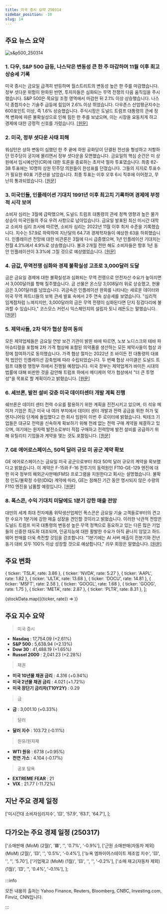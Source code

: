 ```yaml
---
title: 미국 증시 요약 250314
sidebar_position: -10
slug: 14
---
```


## 주요 뉴스 요약

![s&p500_250314](/map/250314.png)

### 1. **다우, S&P 500 급등, 나스닥은 변동성 큰 한 주 마감하며 11월 이후 최고 상승세 기록**

미국 증시는 금요일 급격히 반등하며 월스트리트의 변동성 높은 한 주를 마감했습니다. 정부 셧다운 위험이 완화된 반면, 투자자들은 심화되는 무역 전쟁의 다음 움직임을 주시했습니다. S&P 500은 목요일 조정 영역에서 마감한 뒤 2.1% 이상 상승했습니다. 나스닥 종합지수는 기술주 급등에 힘입어 2.6% 이상 뛰었습니다. 다우존스 산업평균지수는 600포인트 이상, 즉 1.6% 상승했습니다. 주식시장은 도널드 트럼프 대통령의 관세 정책 변화에 따른 불확실성으로 인해 힘든 한 주를 보냈으며, 이는 시장을 요동치게 하고 경제에 대한 긍정적 신호를 가렸습니다. [[원문]](https://finance.yahoo.com/news/live/stock-market-today-dow-sp-500-soar-nasdaq-rebounds-in-best-day-since-november-to-cap-volatile-week-200045291.html)

### 2. **미국, 정부 셧다운 사태 피해**

워싱턴은 상하 변동이 심했던 한 주 끝에 하원 공화당이 단결된 전선을 형성하고 저항하던 민주당이 궁지에 몰리면서 정부 셧다운을 모면했습니다. 금요일의 핵심 순간은 미 상원에서 임시예산안(CR)에 대한 토론을 종료하는 초저녁 절차 투표였습니다. 최종 62-38 투표에는 10명의 상원 민주당 의원들이 찬성표를 던졌습니다. 그들의 지지로 투표수가 필요한 60표 기준선을 넘었습니다. 최종 투표는 이후 오후 6시 직후에 이어졌고, 무난히 통과되었습니다. [[원문]](https://finance.yahoo.com/news/washington-has-averted-a-government-shutdown-211236090.html)

### 3. **미국인들, 인플레이션 기대치 1991년 이후 최고치 기록하며 경제에 부정적 시각 보여**

소비자 심리는 3월에 급락했으며, 도널드 트럼프 대통령의 관세 정책 영향과 높은 물가 상승이 미국인들의 주요 우려 사항으로 남아있습니다. 금요일 발표된 최신 미시간 대학교 소비자 심리 조사에 따르면, 소비자 심리는 2022년 11월 이후 최저 수준을 기록했습니다. 지수는 57.9로 하락하여 지난달의 64.7과 경제학자들이 예상한 63을 하회했습니다. 인플레이션 전망에 대한 비관론은 3월에 다시 급증했으며, 1년 인플레이션 기대치는 전월 4.3%에서 4.9%로 상승했습니다. 불과 2개월 전만 해도 소비자들은 향후 1년 동안 인플레이션이 3.3%에 그칠 것으로 예상했었습니다. [[원문]](https://finance.yahoo.com/news/americans-sour-on-economy-as-inflation-expectations-hit-highest-level-since-1991-145631578.html)

### 4. **금값, 무역전쟁 심화와 경제 불확실성 고조로 3,000달러 도달**

금은 금요일 경제에 대한 불확실성과 심화되는 무역 전쟁으로 안전자산 수요가 높아지면서 3,000달러를 향해 질주했습니다. 금 선물은 온스당 3,008달러 위로 상승했고, 현물 금은 3,001달러를 넘었습니다. 귀금속은 인플레이션 완화를 나타내는 새로운 데이터와 미국 무역 파트너들의 보복 관세 발표 속에서 2주 연속 상승세를 보였습니다. "심리적 임계점처럼 느껴지지만, 3,000달러의 금은 무역 전쟁이 심화된다면 단지 징검다리에 불과할 수 있습니다," 코스모스 커런시 익스체인지의 설립자 토니 레돈도는 말했습니다. [[원문]](https://finance.yahoo.com/news/gold-reaches-3000-as-trade-war-escalates-economic-uncertainty-rises-140658775.html)

### 5. **제약사들, 2차 약가 협상 참여 동의**

모든 제약업체들은 금요일 연방 보건 기관이 밝힌 바에 따르면, 노보 노디스크와 테바 파마슈티컬을 포함해 2차 가격 협상에 포함된 의약품을 생산하는 모든 제약사들이 협상 과정에 참여하기로 동의했습니다. 가격 협상 절차는 2022년 조 바이든 전 대통령의 대표적 법안인 인플레이션 감축법에 따라 수립되었습니다. 두 번째 협상 사이클은 도널드 트럼프 대통령 행정부 하에서 진행될 예정입니다. 미국 정부는 제약업계가 바이든 시대의 법률에 대해 비판한 것을 감안해 트럼프 하에서 메디케어 약가 협상에서 "더 큰 투명성"을 목표로 할 계획이라고 밝혔습니다. [[원문]](https://www.reuters.com/business/healthcare-pharmaceuticals/drugmakers-agree-participate-second-round-price-negotiations-2025-03-14/)

### 6. **셰브론, 발전 설비 갖춘 미국 데이터센터 개발 계획 진행**

쉐브론은 데이터 센터 전력 수요를 활용하기 위한 계획을 진전시키고 있으며, 이 석유 메이저 기업은 최근 미국 내 여러 부지에서 데이터 센터 개발과 전력 공급을 위한 허가 및 엔지니어링 단계에 돌입했다고 한 회사 임원이 이번 주 로이터에 밝혔습니다. 빅테크 기업들은 대규모 전력을 신속하게 확보하기 위해 전례 없는 전력 구매 계약을 체결하고 있으며, 여기에는 원자력 발전소로부터 직접 구매하고 전력망에 발전 설비를 공급하기 위해 유틸리티 기업들과 계약을 맺는 것도 포함됩니다. [[원문]](https://www.reuters.com/business/energy/ceraweek-chevron-advances-plans-develop-us-data-centers-with-power-generation-2025-03-14/)

### 7. **GE 에어로스페이스, 50억 달러 규모 미 공군 계약 확보**

GE 에어로스페이스는 금요일 미국 공군으로부터 최대 50억 달러 규모의 계약을 확보했다고 밝혔습니다. 이 계약은 F-15와 F-16 전투기의 동력원인 F110-GE-129 엔진에 대한 미국 정부의 해외군사판매(FMS) 프로그램을 지원한다고 회사는 설명했습니다. 불확정 인도/불확정 수량(IDIQ) 계약에 따라, GE는 정해진 기간 동안 명시되지 않은 수량의 F110 엔진을 납품할 예정입니다. [[원문]](https://www.reuters.com/business/aerospace-defense/ge-aerospace-secures-18-billion-us-air-force-contract-2025-03-14/)

### 8. **폭스콘, 수익 기대치 미달에도 1분기 강한 매출 전망**

대만의 세계 최대 전자제품 위탁생산업체인 폭스콘은 금요일 기술 고객들로부터의 견고한 수요가 1분기에 강한 매출 성장을 견인할 것이라고 밝혔습니다. 이러한 낙관적 전망은 도널드 트럼프 미국 대통령의 변동성 높은 무역 정책으로 동요하고 있는 다른 많은 기업들의 신중한 태도와 대조되며, 인공지능에 대한 활발한 수요가 아직 끝나지 않았고 하드웨어 판매를 더욱 촉진할 것임을 강조합니다. "1분기에는 AI 서버 매출이 전분기와 전년 동기 대비 모두 100% 이상 성장할 것으로 예상합니다," 리우 회장은 말했습니다. [[원문]](https://www.reuters.com/technology/worlds-top-electronics-maker-foxconn-q4-profit-drops-13-2025-03-14/)

## 주요 변화

  { ticker: 'TSLA', rate: 3.86 },
  { ticker: 'NVDA', rate: 5.27 },
  { ticker: 'AAPL', rate: 1.82 },
  { ticker: 'ULTA', rate: 13.68 },
  { ticker: 'DOCU', rate: 14.81 },
  { ticker: 'MSFT', rate: 2.58 },
  { ticker: 'GOOGL', rate: 1.68 },
  { ticker: 'GOOG', rate: 1.75 },
  { ticker: 'META', rate: 2.87 },
  { ticker: 'PLTR', rate: 8.31 },
];

{stockData.map(({ticker, rate}) => <StockCardMini key={ticker} ticker={ticker} rate={rate}></StockCardMini>)}

## 주요 지수 요약

> 미국 증시

- **Nasdaq** : 17,754.09 (+2.61%)
- **S&P 500** : 5,638.94 (+2.13%)
- **Dow 30** : 41,488.19 (+1.65%)
- **Russel 2000** : 2,041.23 (+2.28%)

> 채권

- **미국 10년물 채권 금리** : 4.316 (+0.94%)
- **미국 2년물 채권 금리** : 4.021 (+1.72%)
- **미국 장단기 금리차(T10Y2Y)** : 0.29

> 금

- **금** : 3,001.10 (+0.33%)

> 달러

- **달러 지수** : 103.72 (-0.11%)

> 원유/원자재

- **WTI 원유** : 67.18 (+0.95%)
- **천연 가스** : 4.104 (-0.17%)

> 공포 탐욕

- **EXTREME FEAR** : 21
- **VIX** : 21.77 (-11.72%)

## 지난 주요 경제 일정

  ['미시간대 소비자심리지수', '🟨', '57.9', '63.1', '64.7'],
];

<EconomicCalendar data={eventsData} />

## 다가오는 주요 경제 일정 (250317)

  ['소매판매 (MoM) (2월)', '🟥', '', '0.7%', '-0.9%'],
  ['근원 소매판매(자동차 제외) (MoM) (2월)', '🟨', '', '0.5%', '-0.4%'],
  ['뉴욕 엠파이어스테이트 제조업 지수', '🟨', '', '', '5.70'],
  ['기업재고 (MoM) (1월)', '🟨', '', '', '-0.2%'],
  ['소매 재고(자동차 제외) (1월)', '🟨', '', '0.4%', '-0.1%'],
];

<EconomicCalendar data={nextEventsData} />

:::info

모든 내용의 출처는 Yahoo Finance, Reuters, Bloomberg, CNBC, Investing.com, Finviz, CNN입니다.

:::
